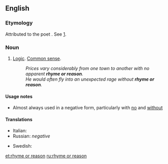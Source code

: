 ==English==

===Etymology===
Attributed to the poet {{w|Edmund Spenser}}. See [http://en.wikipedia.org/wiki/Edmund_Spenser#Without_rhyme_or_reason].

===Noun===
{{en-noun|head=[[rhyme]] [[or]] [[reason]]|-}}

# {{context|idiomatic|lang=en}} [[logic|Logic]]. [[common sense|Common sense]].
#: ''Prices vary considerably from one town to another with no apparent '''rhyme or reason'''.''
#: ''He would often fly into an unexpected rage without '''rhyme or reason'''.''

====Usage notes====
* Almost always used in a negative form, particularly with [[no]] and [[without]]

====Translations====
{{trans-top|logic or common sense}}
* Italian: {{t|it|nè capo nè coda}}
* Russian: ''negative'' {{t|ru|ни складу, ни ладу}}
{{trans-mid}}
* Swedish: {{t|sv|rim och reson}}
{{trans-bottom}}

[[et:rhyme or reason]]
[[ru:rhyme or reason]]